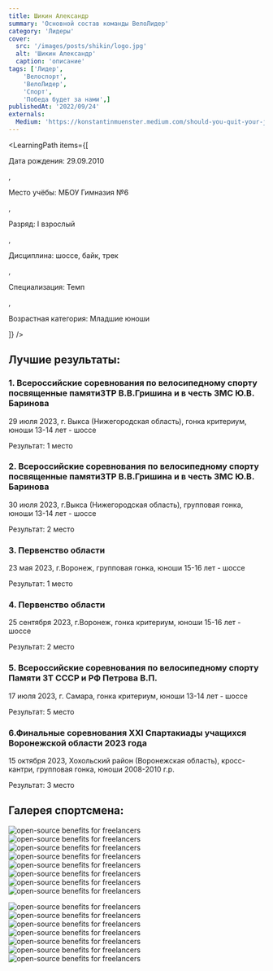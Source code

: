 ```yaml
---
title: Шикин Александр
summary: 'Основной состав команды ВелоЛидер'
category: 'Лидеры'
cover:
  src: '/images/posts/shikin/logo.jpg'
  alt: 'Шикин Александр'
  caption: 'описание'
tags: ['Лидер',
    'Велоспорт',
    'ВелоЛидер',
    'Спорт',
    'Победа будет за нами',]
publishedAt: '2022/09/24'
externals:
  Medium: 'https://konstantinmuenster.medium.com/should-you-quit-your-job-for-your-side-project-ed77985431c'
---
```

<LearningPath
  items={[
    <p>Дата рождения: 29.09.2010</p>,
    <p>Место учёбы: МБОУ Гимназия №6</p>,
    <p>Разряд: I взрослый</p>,
    <p>Дисциплина: шоссе, байк, трек</p>,
    <p>Специализация: Темп</p>,
    <p>Возрастная категория: Младшие юноши</p>
  ]}
/>

## Лучшие результаты:

### 1. Всероссийские соревнования по велосипедному спорту посвященные памяти3ТР В.В.Гришина и в честь ЗМС Ю.В. Баринова 

29 июля 2023, г. Выкса (Нижегородская область), гонка критериум, юноши 13-14 лет - шоссе 

Результат: 1 место 

### 2. Всероссийские соревнования по велосипедному спорту посвященные памяти3ТР В.В.Гришина и в честь ЗМС Ю.В. Баринова 

30 июля 2023, г.Выкса (Нижегородская область), групповая гонка, юноши 13-14 лет - шоссе 

Результат: 2 место 

### 3. Первенство области 

23 мая 2023, г.Воронеж, групповая гонка, юноши 15-16 лет - шоссе

Результат: 1 место 

### 4. Первенство области 

25 сентября 2023, г.Воронеж, гонка критериум, юноши 15-16 лет - шоссе 

Результат: 2 место 

### 5. Всероссийские соревнования по велосипедному спорту  Памяти ЗТ СССР и РФ Петрова В.П. 

17 июля 2023, г. Самара, гонка критериум, юноши 13-14 лет - шоссе 

Результат: 5 место 

### 6.Финальные соревнования XXI Спартакиады учащихся Воронежской области 2023 года 

15 октября 2023, Хохольский район (Воронежская область), кросс-кантри, групповая гонка, юноши 2008-2010 г.р. 
 
Результат: 3 место 


## Галерея спортсмена:
<Image
  src="/images/posts/shikin/1.jpg"
  alt="open-source benefits for freelancers"
/>
<Image
  src="/images/posts/shikin/2.jpg"
  alt="open-source benefits for freelancers"
/>
<Image
  src="/images/posts/shikin/4.jpg"
  alt="open-source benefits for freelancers"
/>
<Image
  src="/images/posts/shikin/16.jpg"
  alt="open-source benefits for freelancers"
/>
<Image
  src="/images/posts/shikin/5.jpg"
  alt="open-source benefits for freelancers"
/>
<Image
  src="/images/posts/shikin/6.jpg"
  alt="open-source benefits for freelancers"
/>
<Image
  src="/images/posts/shikin/7.jpg"
  alt="open-source benefits for freelancers"
/>
<Image
  src="/images/posts/shikin/8.jpg"
  alt="open-source benefits for freelancers"
/>

<Image
  src="/images/posts/shikin/10.jpg"
  alt="open-source benefits for freelancers"
/>
<Image
  src="/images/posts/shikin/11.jpg"
  alt="open-source benefits for freelancers"
/>
<Image
  src="/images/posts/shikin/12.jpg"
  alt="open-source benefits for freelancers"
/>
<Image
  src="/images/posts/shikin/15.jpg"
  alt="open-source benefits for freelancers"
/>
<Image
  src="/images/posts/shikin/13.jpg"
  alt="open-source benefits for freelancers"
/>
<Image
  src="/images/posts/shikin/14.jpg"
  alt="open-source benefits for freelancers"
/>
<Image
  src="/images/posts/shikin/17.jpg"
  alt="open-source benefits for freelancers"
/>

